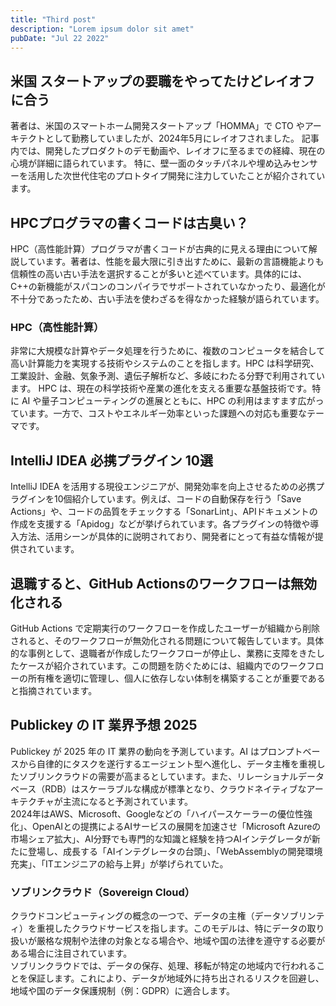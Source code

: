 ```yaml
---
title: "Third post"
description: "Lorem ipsum dolor sit amet"
pubDate: "Jul 22 2022"
---
```



## 米国 スタートアップの要職をやってたけどレイオフに合う

著者は、米国のスマートホーム開発スタートアップ「HOMMA」で CTO やアーキテクトとして勤務していましたが、2024年5月にレイオフされました。 記事内では、開発したプロダクトのデモ動画や、レイオフに至るまでの経緯、現在の心境が詳細に語られています。 特に、壁一面のタッチパネルや埋め込みセンサーを活用した次世代住宅のプロトタイプ開発に注力していたことが紹介されています。

<QuoteLink
  link="https://note.com/kyoro353/n/n1234567890ab"
  text="米国でスタートアップの要職をやってたけどレイオフされてしまった話"
/>

## HPCプログラマの書くコードは古臭い？

HPC（高性能計算）プログラマが書くコードが古典的に見える理由について解説しています。著者は、性能を最大限に引き出すために、最新の言語機能よりも信頼性の高い古い手法を選択することが多いと述べています。具体的には、C++の新機能がスパコンのコンパイラでサポートされていなかったり、最適化が不十分であったため、古い手法を使わざるを得なかった経験が語られています。

<QuoteLink
  link="https://zenn.dev/kaityo256/articles/why-hpc-code-looks-old"
  text="HPC プログラマの書くコードってなんで古臭いの？"
/>

### HPC（高性能計算）

非常に大規模な計算やデータ処理を行うために、複数のコンピュータを結合して高い計算能力を実現する技術やシステムのことを指します。HPC は科学研究、工業設計、金融、気象予測、遺伝子解析など、多岐にわたる分野で利用されています。 HPC は、現在の科学技術や産業の進化を支える重要な基盤技術です。特に AI や量子コンピューティングの進展とともに、HPC の利用はますます広がっています。一方で、コストやエネルギー効率といった課題への対応も重要なテーマです。

## IntelliJ IDEA 必携プラグイン 10選

IntelliJ IDEA を活用する現役エンジニアが、開発効率を向上させるための必携プラグインを10個紹介しています。例えば、コードの自動保存を行う「Save Actions」や、コードの品質をチェックする「SonarLint」、APIドキュメントの作成を支援する「Apidog」などが挙げられています。各プラグインの特徴や導入方法、活用シーンが具体的に説明されており、開発者にとって有益な情報が提供されています。

<QuoteLink
  link="https://zenn.dev/takuya77088/articles/intellij-idea-plugins"
  text="現役エンジニアが厳選！ IntelliJ IDEA 必携プラグイン10選"
/>

## 退職すると、GitHub Actionsのワークフローは無効化される

GitHub Actions で定期実行のワークフローを作成したユーザーが組織から削除されると、そのワークフローが無効化される問題について報告しています。具体的な事例として、退職者が作成したワークフローが停止し、業務に支障をきたしたケースが紹介されています。この問題を防ぐためには、組織内でのワークフローの所有権を適切に管理し、個人に依存しない体制を構築することが重要であると指摘されています。

<QuoteLink
  link="https://shmokmt.hatenablog.com/entry/20250106/cron-workflow-disabled"
  text="GitHub Actionsで定期実行（cron）のワークフローを組んだユーザーが退職すると、ワークフローは無効化される"
/>

## Publickey の IT 業界予想 2025

Publickey が 2025 年の IT 業界の動向を予測しています。AI はプロンプトベースから自律的にタスクを遂行するエージェント型へ進化し、データ主権を重視したソブリンクラウドの需要が高まるとしています。また、リレーショナルデータベース（RDB）はスケーラブルな構成が標準となり、クラウドネイティブなアーキテクチャが主流になると予測されています。  
2024年はAWS、Microsoft、Googleなどの「ハイパースケーラーの優位性強化」、OpenAIとの提携によるAIサービスの展開を加速させ「Microsoft Azureの市場シェア拡大」、AI分野でも専門的な知識と経験を持つAIインテグレータが新たに登場し、成長する「AIインテグレータの台頭」、「WebAssemblyの開発環境充実」、「ITエンジニアの給与上昇」が挙げられていた。

<QuoteLink
  link="https://www.publickey1.jp/blog/2025/01/publickeyit2025aicloudrdb.html"
  text="PublickeyのIT業界予想2025。AIはプロンプトからエージェントへ、ソブリンクラウドに注目、RDBはスケーラブルが基本になるなど"
/>

### ソブリンクラウド（Sovereign Cloud）

クラウドコンピューティングの概念の一つで、データの主権（データソブリンティ）を重視したクラウドサービスを指します。このモデルは、特にデータの取り扱いが厳格な規制や法律の対象となる場合や、地域や国の法律を遵守する必要がある場合に注目されています。  
ソブリンクラウドでは、データの保存、処理、移転が特定の地域内で行われることを保証します。これにより、データが地域外に持ち出されるリスクを回避し、地域や国のデータ保護規制（例：GDPR）に適合します。
